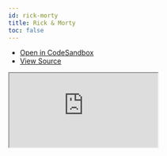 ```yaml
---
id: rick-morty
title: Rick & Morty
toc: false
---
```


- [Open in CodeSandbox](https://codesandbox.io/s/github/tannerlinsley/react-query/tree/master/examples/rick-morty)
- [View Source](https://github.com/tannerlinsley/react-query/tree/master/examples/rick-morty)

<iframe
  src="https://codesandbox.io/embed/github/tannerlinsley/react-query/tree/master/examples/rick-morty?autoresize=1&fontsize=14&theme=dark"
  title="tannerlinsley/react-query: rick-morty"
  sandbox="allow-forms allow-modals allow-popups allow-presentation allow-same-origin allow-scripts"
  style={{
    width: '100%',
    height: '80vh',
    border: '0',
    borderRadius: 8,
    overflow: 'hidden',
    position: 'static',
    zIndex: 0,
  }}
></iframe>
